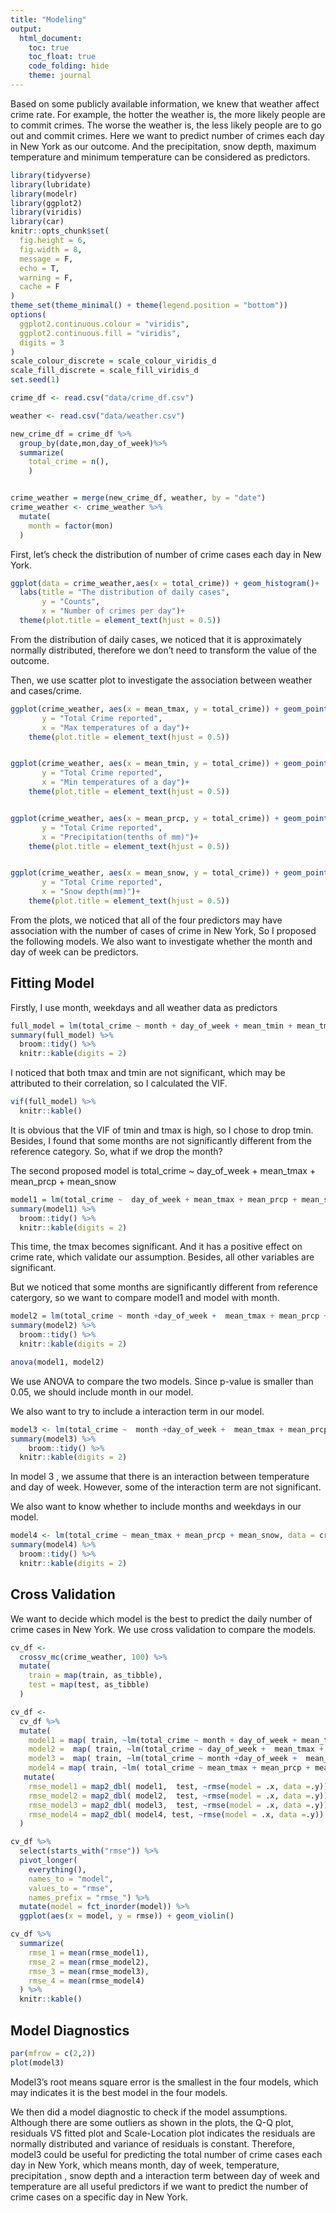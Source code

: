 ```yaml
---
title: "Modeling"
output: 
  html_document:
    toc: true
    toc_float: true
    code_folding: hide
    theme: journal
---
```


Based on some publicly available information, we knew that weather affect crime rate. 
For example, the hotter the weather is, the more likely people are to commit crimes. 
The worse the weather is, the less likely people are to go out and commit crimes. 
Here we want to predict number of crimes each day in New York as our outcome. And the precipitation, 
snow depth, maximum temperature and minimum temperature can be considered as predictors.


```r
library(tidyverse)
library(lubridate)
library(modelr)
library(ggplot2)
library(viridis)
library(car)
knitr::opts_chunk$set(
  fig.height = 6,
  fig.width = 8,
  message = F,
  echo = T,
  warning = F,
  cache = F
)
theme_set(theme_minimal() + theme(legend.position = "bottom"))
options(
  ggplot2.continuous.colour = "viridis",
  ggplot2.continuous.fill = "viridis",
  digits = 3
)
scale_colour_discrete = scale_colour_viridis_d
scale_fill_discrete = scale_fill_viridis_d
set.seed(1)
```



```r
crime_df <- read.csv("data/crime_df.csv")

weather <- read.csv("data/weather.csv")

new_crime_df = crime_df %>%
  group_by(date,mon,day_of_week)%>%
  summarize(
    total_crime = n(),
    ) 


crime_weather = merge(new_crime_df, weather, by = "date")
crime_weather <- crime_weather %>%
  mutate(
    month = factor(mon)
  )
```

First, let's check the distribution of number of crime cases each day in New York.

```r
ggplot(data = crime_weather,aes(x = total_crime)) + geom_histogram()+ 
  labs(title = "The distribution of daily cases", 
       y = "Counts", 
       x = "Number of crimes per day")+
  theme(plot.title = element_text(hjust = 0.5))
```

From the distribution of daily cases, we noticed that it is approximately normally distributed, therefore we don't need to transform the value of the outcome.


Then, we use scatter plot to investigate the association between weather and cases/crime.
```r
ggplot(crime_weather, aes(x = mean_tmax, y = total_crime)) + geom_point()+    labs(title = "The Association between Max temperatures and reported crime", 
       y = "Total Crime reported", 
       x = "Max temperatures of a day")+
    theme(plot.title = element_text(hjust = 0.5))


ggplot(crime_weather, aes(x = mean_tmin, y = total_crime)) + geom_point()+    labs(title = "The Association between Min temperatures and reported crime", 
       y = "Total Crime reported", 
       x = "Min temperatures of a day")+
    theme(plot.title = element_text(hjust = 0.5))


ggplot(crime_weather, aes(x = mean_prcp, y = total_crime)) + geom_point()+    labs(title = "The Association between precipitation and reported crime",
       y = "Total Crime reported", 
       x = "Precipitation(tenths of mm)")+
    theme(plot.title = element_text(hjust = 0.5))


ggplot(crime_weather, aes(x = mean_snow, y = total_crime)) + geom_point()+    labs(title = "The Association between snowfall and reported crime",
       y = "Total Crime reported", 
       x = "Snow depth(mm)")+
    theme(plot.title = element_text(hjust = 0.5))
```
 
From the plots, we noticed that all of the four predictors may have association 
with the number of cases of crime in New York, So I proposed the following models. 
We also want to investigate whether the month and day of week can be predictors.

## Fitting Model
Firstly, I use month, weekdays and all weather data as predictors
```r
full_model = lm(total_crime ~ month + day_of_week + mean_tmin + mean_tmax + mean_prcp + mean_snow, data = crime_weather)
summary(full_model) %>%
  broom::tidy() %>%
  knitr::kable(digits = 2)

```

I noticed that both tmax and tmin are not significant, which may be attributed to their
correlation, so I calculated the VIF. 

```r
vif(full_model) %>%
  knitr::kable()
```

It is obvious that the VIF of tmin and tmax is high, so I chose to drop tmin. Besides,
I found that some months are not significantly different from the reference category.
So, what if we drop the month?

The second proposed model is total_crime ~  day_of_week + mean_tmax + mean_prcp + mean_snow
```r
model1 = lm(total_crime ~  day_of_week + mean_tmax + mean_prcp + mean_snow, data = crime_weather)
summary(model1) %>%
  broom::tidy() %>%
  knitr::kable(digits = 2)
```
This time, the tmax becomes significant. And it has a positive effect on crime rate, 
which validate our assumption. Besides, all other variables are significant. 


But we noticed that some months are significantly different from reference catergory, so we want to compare model1 and model with month.
```r
model2 = lm(total_crime ~ month +day_of_week +  mean_tmax + mean_prcp + mean_snow, data = crime_weather)
summary(model2) %>%
  broom::tidy() %>%
  knitr::kable(digits = 2)

anova(model1, model2)
```
We use ANOVA to compare the two models. Since p-value is smaller than 0.05, we should include month in our model.

We also want to try to include a interaction term in our model.
```r
model3 <- lm(total_crime ~  month +day_of_week +  mean_tmax + mean_prcp + mean_snow + mean_tmax*day_of_week, data = crime_weather )
summary(model3) %>%
    broom::tidy() %>%
  knitr::kable(digits = 2)
```
In model 3 , we assume that there is an interaction between temperature and day of week. However, some of the interaction term are not significant.

We also want to know whether to include months and weekdays in our model.
```r
model4 <- lm(total_crime ~ mean_tmax + mean_prcp + mean_snow, data = crime_weather)
summary(model4) %>%
  broom::tidy() %>%
  knitr::kable(digits = 2)
```

## Cross Validation
We want to decide which model is the best to predict the daily number of crime cases in New York. We use cross validation to compare the models.
```r
cv_df <- 
  crossv_mc(crime_weather, 100) %>%  
  mutate(
    train = map(train, as_tibble),
    test = map(test, as_tibble)
  )
```

```r
cv_df <- 
  cv_df %>% 
  mutate(
    model1 = map( train, ~lm(total_crime ~ month + day_of_week + mean_tmax + mean_prcp + mean_snow, data = crime_weather)),
    model2 =  map( train, ~lm(total_crime ~ day_of_week +  mean_tmax + mean_prcp+mean_snow, data = crime_weather)),
    model3 =  map( train, ~lm(total_crime ~ month +day_of_week +  mean_tmax + mean_prcp + mean_snow +mean_tmax*day_of_week, data = crime_weather)),
    model4 = map( train, ~lm( total_crime ~ mean_tmax + mean_prcp + mean_snow, data = crime_weather))) %>%
   mutate(
    rmse_model1 = map2_dbl( model1,  test, ~rmse(model = .x, data =.y)),
    rmse_model2 = map2_dbl( model2,  test, ~rmse(model = .x, data =.y)),
    rmse_model3 = map2_dbl( model3,  test, ~rmse(model = .x, data =.y)),
    rmse_model4 = map2_dbl( model4, test, ~rmse(model = .x, data =.y))
  ) 
```


```r
cv_df %>% 
  select(starts_with("rmse")) %>% 
  pivot_longer(
    everything(),
    names_to = "model", 
    values_to = "rmse",
    names_prefix = "rmse_") %>% 
  mutate(model = fct_inorder(model)) %>% 
  ggplot(aes(x = model, y = rmse)) + geom_violin()

cv_df %>% 
  summarize(
    rmse_1 = mean(rmse_model1),
    rmse_2 = mean(rmse_model2),
    rmse_3 = mean(rmse_model3),
    rmse_4 = mean(rmse_model4)
  ) %>%
  knitr::kable()
```
## Model Diagnostics

```r
par(mfrow = c(2,2))
plot(model3)
```



Model3's root means square error is the smallest in the four models, which may indicates it is the best model in the four models. 

We then did a model diagnostic to check if the model assumptions. Although there are some outliers as shown in the plots, the Q-Q plot, residuals VS fitted plot and Scale-Location plot indicates the residuals are normally distributed and variance of residuals is constant. Therefore, model3 could be useful for predicting the total number of crime cases each day in New York, which means month, day of week, temperature, precipitation , snow depth and a interaction term between day of week and temperature are all useful predictors if we want to predict the number of crime cases on a specific day in New York.

